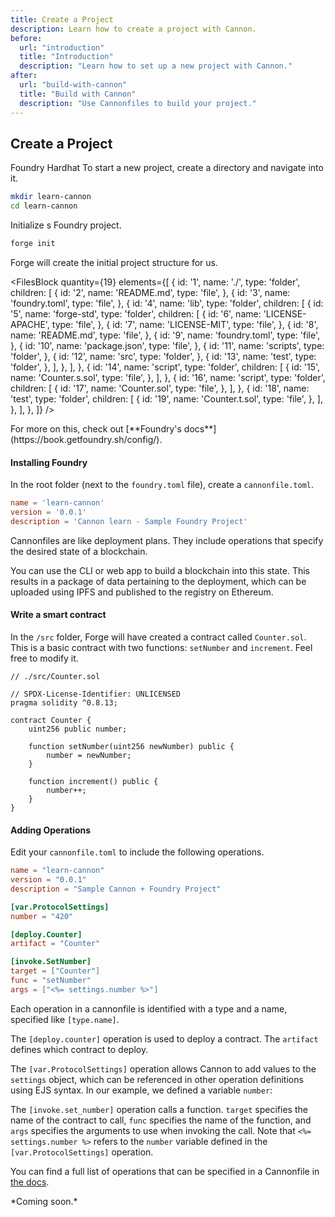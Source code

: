```yaml
---
title: Create a Project
description: Learn how to create a project with Cannon.
before:
  url: "introduction"
  title: "Introduction"
  description: "Learn how to set up a new project with Cannon."
after:
  url: "build-with-cannon"
  title: "Build with Cannon"
  description: "Use Cannonfiles to build your project."
---
```


## Create a Project

<Tabs defaultValue="foundry">
  <TabsList className="w-full">
    <TabsTrigger value="foundry" className="w-full">
      <span>Foundry</span>
    </TabsTrigger>
    <TabsTrigger value="hardhat" className="w-full">
      <span>Hardhat</span>
    </TabsTrigger>
  </TabsList>
  <TabsContent value="foundry">
To start a new project, create a directory and navigate into it.

```bash
mkdir learn-cannon
cd learn-cannon
```

Initialize s Foundry project.

```bash
forge init
```

Forge will create the initial project structure for us.

<FilesBlock
quantity={19}
elements={[
  {
    id: '1',
    name: './',
    type: 'folder',
    children: [
      {
        id: '2',
        name: 'README.md',
        type: 'file',
      },
      {
        id: '3',
        name: 'foundry.toml',
        type: 'file',
      },
      {
        id: '4',
        name: 'lib',
        type: 'folder',
        children: [
          {
            id: '5',
            name: 'forge-std',
            type: 'folder',
            children: [
              {
                id: '6',
                name: 'LICENSE-APACHE',
                type: 'file',
              },
              {
                id: '7',
                name: 'LICENSE-MIT',
                type: 'file',
              },
              {
                id: '8',
                name: 'README.md',
                type: 'file',
              },
              {
                id: '9',
                name: 'foundry.toml',
                type: 'file',
              },
              {
                id: '10',
                name: 'package.json',
                type: 'file',
              },
              {
                id: '11',
                name: 'scripts',
                type: 'folder',
              },
              {
                id: '12',
                name: 'src',
                type: 'folder',
              },
              {
                id: '13',
                name: 'test',
                type: 'folder',
              },
            ],
          },
        ],
      },
      {
        id: '14',
        name: 'script',
        type: 'folder',
        children: [
          {
            id: '15',
            name: 'Counter.s.sol',
            type: 'file',
          },
        ],
      },
      {
        id: '16',
        name: 'script',
        type: 'folder',
        children: [
          {
            id: '17',
            name: 'Counter.sol',
            type: 'file',
          },
        ],
      },
      {
        id: '18',
        name: 'test',
        type: 'folder',
        children: [
          {
            id: '19',
            name: 'Counter.t.sol',
            type: 'file',
          },
        ],
      },
    ],
  },
]} />

<Alert variant="info">
  <AlertDescription>
    For more on this, check out [**Foundry's
    docs**](https://book.getfoundry.sh/config/).
  </AlertDescription>
</Alert>

#### Installing Foundry

In the root folder (next to the `foundry.toml` file), create a `cannonfile.toml`.

```toml
name = 'learn-cannon'
version = '0.0.1'
description = 'Cannon learn - Sample Foundry Project'
```

Cannonfiles are like deployment plans. They include operations that specify
the desired state of a blockchain.

You can use the CLI or web app to build a blockchain into this state.
This results in a package of data pertaining to the deployment, which
can be uploaded using IPFS and published to the registry on Ethereum.

#### Write a smart contract

In the `/src` folder, Forge will have created a contract called `Counter.sol`.
This is a basic contract with two functions: `setNumber` and `increment`. Feel free to modify it.

```solidity
// ./src/Counter.sol

// SPDX-License-Identifier: UNLICENSED
pragma solidity ^0.8.13;

contract Counter {
    uint256 public number;

    function setNumber(uint256 newNumber) public {
        number = newNumber;
    }

    function increment() public {
        number++;
    }
}
```

#### Adding Operations

Edit your `cannonfile.toml` to include the following operations.

```toml
name = "learn-cannon"
version = "0.0.1"
description = "Sample Cannon + Foundry Project"

[var.ProtocolSettings]
number = "420"

[deploy.Counter]
artifact = "Counter"

[invoke.SetNumber]
target = ["Counter"]
func = "setNumber"
args = ["<%= settings.number %>"]
```

Each operation in a cannonfile is identified with a type and a name, specified like `[type.name]`.

The `[deploy.counter]` operation is used to deploy a contract. The `artifact` defines which contract to deploy.

The `[var.ProtocolSettings]` operation allows Cannon to add values to the `settings` object, which can be referenced in other operation definitions using EJS syntax. In our example, we defined a variable `number`:

The `[invoke.set_number]` operation calls a function. `target` specifies the name of the contract to call, `func` specifies the name of the function, and `args` specifies the arguments to use when invoking the call. Note that `<%= settings.number %>` refers to the `number` variable defined in the `[var.ProtocolSettings]` operation.

You can find a full list of operations that can be specified in a Cannonfile in [the docs](/learn/cannonfile).

</TabsContent>
  <TabsContent value="hardhat">
*Coming soon.*
  </TabsContent>
</Tabs>